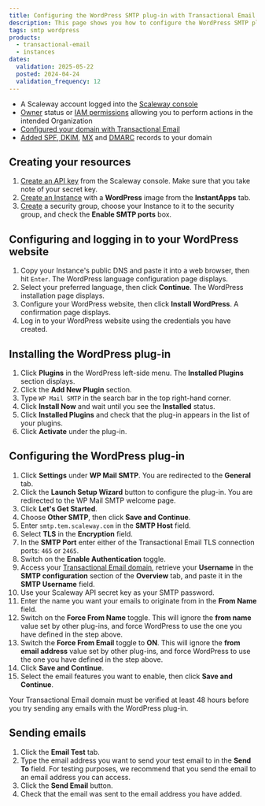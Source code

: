 ```yaml
---
title: Configuring the WordPress SMTP plug-in with Transactional Email
description: This page shows you how to configure the WordPress SMTP plug-in and use it with Transactional Email
tags: smtp wordpress
products:
  - transactional-email
  - instances
dates:
  validation: 2025-05-22
  posted: 2024-04-24
  validation_frequency: 12
---
```




<Requirements />

- A Scaleway account logged into the [Scaleway console](https://console.scaleway.com)
- [Owner](/iam/concepts/#owner) status or [IAM permissions](/iam/concepts/#permission) allowing you to perform actions in the intended Organization
- [Configured your domain with Transactional Email](/transactional-email/how-to/configure-domain-with-transactional-email/)
- [Added SPF, DKIM](/transactional-email/how-to/add-spf-dkim-records-to-your-domain/), [MX](/transactional-email/how-to/add-mx-record-to-your-domain/) and [DMARC](/transactional-email/how-to/add-mx-record-to-your-domain/) records to your domain

## Creating your resources

1. [Create an API key](/iam/how-to/create-api-keys/) from the Scaleway console. Make sure that you take note of your secret key.
2. [Create an Instance](/instances/how-to/create-an-instance/) with a **WordPress** image from the **InstantApps** tab.
3. [Create](/instances/how-to/use-security-groups/#how-to-create-a-security-group) a security group, choose your Instance to it to the security group, and check the **Enable SMTP ports** box.

## Configuring and logging in to your WordPress website

1. Copy your Instance's public DNS and paste it into a web browser, then hit `Enter`. The WordPress language configuration page displays.
2. Select your preferred language, then click **Continue**. The WordPress installation page displays.
    <Lightbox image={image} alt="WordPress installation page where you can configure your website's title, your username, password, email, and more" />
3. Configure your WordPress website, then click **Install WordPress**. A confirmation page displays.
4. Log in to your WordPress website using the credentials you have created.

## Installing the WordPress plug-in

1. Click **Plugins** in the WordPress left-side menu. The **Installed Plugins** section displays.
2. Click the **Add New Plugin** section.
3. Type `WP Mail SMTP` in the search bar in the top right-hand corner.
4. Click **Install Now** and wait until you see the **Installed** status.
    <Lightbox image={image2} width="" alt="" />
5. Click **Installed Plugins** and check that the plug-in appears in the list of your plugins.
6. Click **Activate** under the plug-in.

## Configuring the WordPress plug-in

1. Click **Settings** under **WP Mail SMTP**. You are redirected to the **General** tab.
2. Click the **Launch Setup Wizard** button to configure the plug-in. You are redirected to the WP Mail SMTP welcome page.
3. Click **Let's Get Started**.
4. Choose **Other SMTP**, then click **Save and Continue**.
5. Enter `smtp.tem.scaleway.com` in the **SMTP Host** field.
6. Select **TLS** in the **Encryption** field.
7. In the **SMTP Port** enter either of the Transactional Email TLS connection ports: `465` or `2465`.
8. Switch on the **Enable Authentication** toggle.
9. Access your [Transactional Email domain](https://console.scaleway.com/transactional-email/domains), retrieve your **Username** in the **SMTP configuration** section of the **Overview** tab, and paste it in the **SMTP Username** field.
    <Lightbox image={image3} width="" alt="" />
10. Use your Scaleway API secret key as your SMTP password.
11. Enter the name you want your emails to originate from in the **From Name** field.
12. Switch on the **Force From Name** toggle. This will ignore the **from name** value set by other plug-ins, and force WordPress to use the one you have defined in the step above.
13. Switch the **Force From Email** toggle to **ON**. This will ignore the **from email address** value set by other plug-ins, and force WordPress to use the one you have defined in the step above.
14. Click **Save and Continue**.
15. Select the email features you want to enable, then click **Save and Continue**.

 <Message type="note">
   Your Transactional Email domain must be verified at least 48 hours before you try sending any emails with the WordPress plug-in.
 </Message>


##  Sending emails

1. Click the **Email Test** tab.
2. Type the email address you want to send your test email to in the **Send To** field. For testing purposes, we recommend that you send the email to an email address you can access.
3. Click the **Send Email** button.
4. Check that the email was sent to the email address you have added.